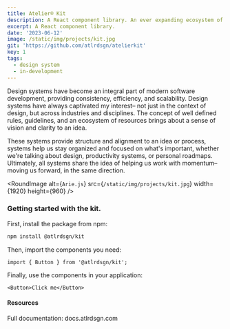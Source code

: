 ```yaml
---
title: Atelier® Kit
description: A React component library. An ever expanding ecosystem of design components and styles.
excerpt: A React component library.
date: '2023-06-12'
image: /static/img/projects/kit.jpg
git: 'https://github.com/atlrdsgn/atelierkit'
key: 1
tags:
  - design system
  - in-development
---
```


Design systems have become an integral part of modern software development, providing consistency,
efficiency, and scalability. Design systems have always captivated my interest– not just in the
context of design, but across industries and disciplines. The concept of well defined rules,
guidelines, and an ecosystem of resources brings about a sense of vision and clarity to an idea.

These systems provide structure and alignment to an idea or process, systems help us stay organized
and focused on what's important, whether we're talking about design, productivity systems, or
personal roadmaps. Ultimately, all systems share the idea of helping us work with momentum– moving
us forward, in the same direction.

<Space />

<RoundImage alt={`Arie.js`} src={`/static/img/projects/kit.jpg`} width={1920} height={960} />

<Space />

### Getting started with the kit.

First, install the package from npm:

```bash
npm install @atlrdsgn/kit
```

Then, import the components you need:

```tsx
import { Button } from '@atlrdsgn/kit';
```

Finally, use the components in your application:

```tsx
<Button>Click me</Button>
```

<Space />

#### Resources

Full documentation: <Link href="https://docs.atlrdsgn.com">docs.atlrdsgn.com</Link>
